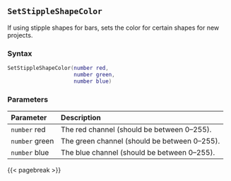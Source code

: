 ## `SetStippleShapeColor`

If using stipple shapes for bars, sets the color for certain shapes for new projects.

### Syntax {-}

``` .lua
SetStippleShapeColor(number red,
                     number green,
                     number blue)
```


### Parameters {-}

**Parameter** | **Description**
| :-- | :-- |
|`number` red | The red channel (should be between 0--255). | 
|`number` green | The green channel (should be between 0--255). | 
|`number` blue | The blue channel (should be between 0--255). |


{{< pagebreak >}}